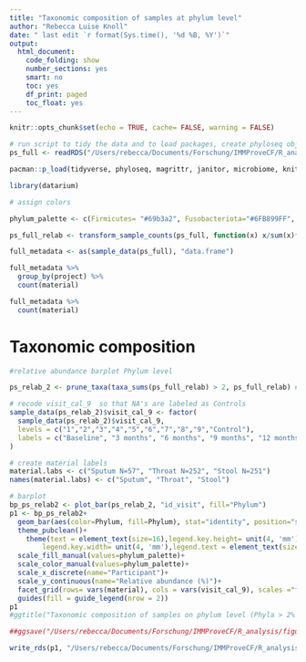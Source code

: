```yaml
---
title: "Taxonomic composition of samples at phylum level"
author: "Rebecca Luise Knoll"
date: " last edit `r format(Sys.time(), '%d %B, %Y')`"
output: 
  html_document:
    code_folding: show
    number_sections: yes
    smart: no
    toc: yes
    df_print: paged
    toc_float: yes
---
```


```r
knitr::opts_chunk$set(echo = TRUE, cache= FALSE, warning = FALSE)
```

```r
# run script to tidy the data and to load packages, create phyloseq object (ps_clean) and load libraries
ps_full <- readRDS("/Users/rebecca/Documents/Forschung/IMMProveCF/R_analysis/rds_files/ps_IMProveCF_patientsAndControls_Run1-23_18102023.rds")

pacman::p_load(tidyverse, phyloseq, magrittr, janitor, microbiome, knitr, lubridate, naniar, readxl, ggplot2, ggpubr)

library(datarium)

# assign colors

phylum_palette <- c(Firmicutes= "#69b3a2", Fusobacteriota="#6FB899FF", Bacteroidota="#31A1B3FF", Actinobacteriota= "#027B8EFF", Proteobacteria= "#EE6AA7", Campylobacterota= "#CCB22BFF", Cyanobacteria= "#9F8F12FF", Spirochaetota="#97CFD0", Verrucomicrobiota= "#6388B4FF", Desulfobacterota= "#BB7693FF", Patescibacteria= "#767676FF")

```

```r
ps_full_relab <- transform_sample_counts(ps_full, function(x) x/sum(x)*100)

```

```r

full_metadata <- as(sample_data(ps_full), "data.frame")

full_metadata %>% 
  group_by(project) %>% 
  count(material)

full_metadata %>% 
  count(material)
```

# Taxonomic composition
```r
#relative abundance barplot Phylum level

ps_relab_2 <- prune_taxa(taxa_sums(ps_full_relab) > 2, ps_full_relab) # filter for phyla > 2%

# recode visit_cal_9  so that NA's are labeled as Controls
sample_data(ps_relab_2)$visit_cal_9 <- factor(
  sample_data(ps_relab_2)$visit_cal_9,
  levels = c("1","2","3","4","5","6","7","8","9","Control"),
  labels = c("Baseline", "3 months", "6 months", "9 months", "12 months", "15 months", "18 months", "21 months", "24 months","Controls")
)

# create material labels
material.labs <- c("Sputum N=57", "Throat N=252", "Stool N=251")
names(material.labs) <- c("Sputum", "Throat", "Stool")

# barplot
bp_ps_relab2 <- plot_bar(ps_relab_2, "id_visit", fill="Phylum")
p1 <- bp_ps_relab2+
  geom_bar(aes(color=Phylum, fill=Phylum), stat="identity", position="stack")+
  theme_pubclean()+
    theme(text = element_text(size=16),legend.key.height= unit(4, 'mm'),
        legend.key.width= unit(4, 'mm'),legend.text = element_text(size=14), legend.position = "bottom",axis.text.x = element_blank(),axis.ticks = element_blank())+ #axis.text.x = element_text(size=6, angle=80)
  scale_fill_manual(values=phylum_palette)+
  scale_color_manual(values=phylum_palette)+
  scale_x_discrete(name="Participant")+
  scale_y_continuous(name="Relative abundance (%)")+
  facet_grid(rows= vars(material), cols = vars(visit_cal_9), scales ="free_x", space ="free_x", labeller = labeller(material = material.labs))+
  guides(fill = guide_legend(nrow = 2))
p1
#ggtitle("Taxonomic composition of samples on phylum level (Phyla > 2% relative abundance")

##ggsave("/Users/rebecca/Documents/Forschung/IMMProveCF/R_analysis/figures/samples_phylum_wControls.png", p1, width = 17, height = 7)

write_rds(p1, "/Users/rebecca/Documents/Forschung/IMMProveCF/R_analysis/figures/samples_phylum_wControls.rds")
```
